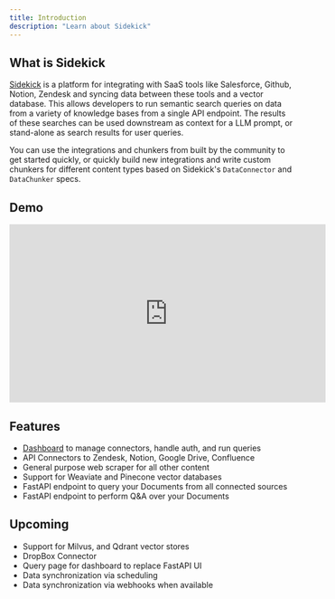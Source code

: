 ```yaml
---
title: Introduction
description: "Learn about Sidekick"
---
```


## What is Sidekick
[Sidekick](https://getsidekick.ai/) is a platform for integrating with SaaS tools like Salesforce, Github, Notion, Zendesk and syncing data between these tools and a vector database. This allows developers to run semantic search queries on data from a variety of knowledge bases from a single API endpoint. The results of these searches can be used downstream as context for a LLM prompt, or stand-alone as search results for user queries. 

You can use the integrations and chunkers from built by the community to get started quickly, or quickly build new integrations and write custom chunkers for different content types based on Sidekick's `DataConnector` and `DataChunker` specs.

## Demo
<iframe width="560" height="315" src="https://www.youtube.com/embed/hH09kWi6Si0" title="YouTube video player" frameborder="0" allow="accelerometer; autoplay; clipboard-write; encrypted-media; gyroscope; picture-in-picture; web-share" allowfullscreen></iframe>


## Features
* [Dashboard](https://app.getsidekick.ai/sign-in) to manage connectors, handle auth, and run queries
* API Connectors to Zendesk, Notion, Google Drive, Confluence
* General purpose web scraper for all other content
* Support for Weaviate and Pinecone vector databases
* FastAPI endpoint to query your Documents from all connected sources
* FastAPI endpoint to perform Q&A over your Documents

## Upcoming
* Support for Milvus, and Qdrant vector stores
* DropBox Connector
* Query page for dashboard to replace FastAPI UI
* Data synchronization via scheduling
* Data synchronization via webhooks when available

